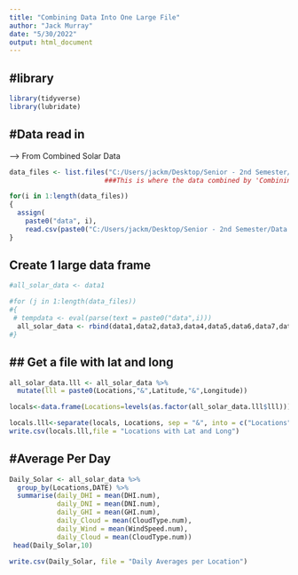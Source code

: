 ```yaml
---
title: "Combining Data Into One Large File"
author: "Jack Murray"
date: "5/30/2022"
output: html_document
---
```


#library
--------
```r
library(tidyverse)
library(lubridate)
```

#Data read in
-------------
  --> From Combined Solar Data 
```r
data_files <- list.files("C:/Users/jackm/Desktop/Senior - 2nd Semester/Data Science/Project/TIDY_SOLAR_DATA")
                        ###This is where the data combined by 'Combining Solar Data' is stored

for(i in 1:length(data_files)) 
{                              
  assign(
    paste0("data", i),                                
    read.csv(paste0("C:/Users/jackm/Desktop/Senior - 2nd Semester/Data Science/Project/TIDY_SOLAR_DATA/",data_files[i])))
}
```

Create 1 large data frame
--------------------------
```r
#all_solar_data <- data1

#for (j in 1:length(data_files))
#{
 # tempdata <- eval(parse(text = paste0("data",i)))
  all_solar_data <- rbind(data1,data2,data3,data4,data5,data6,data7,data8,data9,data10,data11,data12,data13,data14,data15,data16,data17,data18,data19,data20,data21,data22,data23,data24,data25,data26,data27,data28,data29,data30,data32)
#}
```



## Get a file with lat and long
-------------------------------------
```r
all_solar_data.lll <- all_solar_data %>%
  mutate(lll = paste0(Locations,"&",Latitude,"&",Longitude))

locals<-data.frame(Locations=levels(as.factor(all_solar_data.lll$lll)))
```
```r
locals.lll<-separate(locals, Locations, sep = "&", into = c("Locations","Latitude","Longitude"))
write.csv(locals.lll,file = "Locations with Lat and Long")
```

#Average Per Day
--------------------------
```r
Daily_Solar <- all_solar_data %>%
  group_by(Locations,DATE) %>%
  summarise(daily_DHI = mean(DHI.num),
            daily_DNI = mean(DNI.num),
            daily_GHI = mean(GHI.num),
            daily_Cloud = mean(CloudType.num),
            daily_Wind = mean(WindSpeed.num),
            daily_Cloud = mean(CloudType.num))
 head(Daily_Solar,10)
```

```r
write.csv(Daily_Solar, file = "Daily Averages per Location")
```